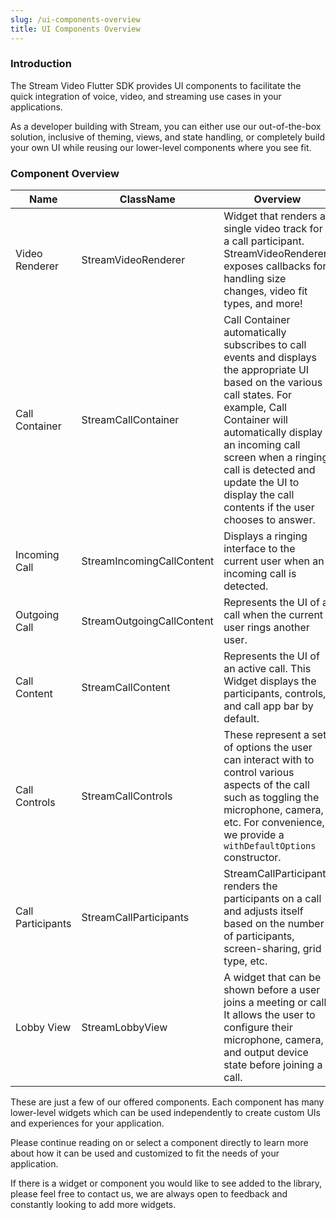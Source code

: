 ```yaml
---
slug: /ui-components-overview
title: UI Components Overview
---
```


### Introduction

The Stream Video Flutter SDK provides UI components to facilitate the quick integration of voice, video, and streaming use cases in your applications.

As a developer building with Stream, you can either use our out-of-the-box solution, inclusive of theming, views, and state handling, or completely build your own UI while reusing our lower-level components where you see fit.

### Component Overview

| Name              | ClassName                 | Overview                                                                                                                                                                                                                                                                                                              |
| ----------------- | ------------------------- | --------------------------------------------------------------------------------------------------------------------------------------------------------------------------------------------------------------------------------------------------------------------------------------------------------------------- |
| Video Renderer      | StreamVideoRenderer       | Widget that renders a single video track for a call participant. StreamVideoRenderer exposes callbacks for handling size changes, video fit types, and more!                                                                                                                                                          |
| Call Container    | StreamCallContainer       | Call Container automatically subscribes to call events and displays the appropriate UI based on the various call states. For example, Call Container will automatically display an incoming call screen when a ringing call is detected and update the UI to display the call contents if the user chooses to answer. |
| Incoming Call     | StreamIncomingCallContent | Displays a ringing interface to the current user when an incoming call is detected.                                                                                                                                                                                                                                   |
| Outgoing Call     | StreamOutgoingCallContent | Represents the UI of a call when the current user rings another user.                                                                                                                                                                                                                                                 |
| Call Content      | StreamCallContent         | Represents the UI of an active call. This Widget displays the participants, controls, and call app bar by default.                                                                                                                                                                                                    |
| Call Controls     | StreamCallControls        | These represent a set of options the user can interact with to control various aspects of the call such as toggling the microphone, camera, etc. For convenience, we provide a `withDefaultOptions` constructor.                                                                                                      |
| Call Participants | StreamCallParticipants    | StreamCallParticipants renders the participants on a call and adjusts itself based on the number of participants, screen-sharing, grid type, etc.                                                                                                                                                                     |
| Lobby View        | StreamLobbyView           | A widget that can be shown before a user joins a meeting or call. It allows the user to configure their microphone, camera, and output device state before joining a call.                                                                                                                                            |

These are just a few of our offered components. Each component has many lower-level widgets which can be used independently to create custom UIs and experiences for your application.

Please continue reading on or select a component directly to learn more about how it can be used and customized to fit the needs of your application.

If there is a widget or component you would like to see added to the library, please feel free to contact us, we are always open to feedback and constantly looking to add more widgets.
